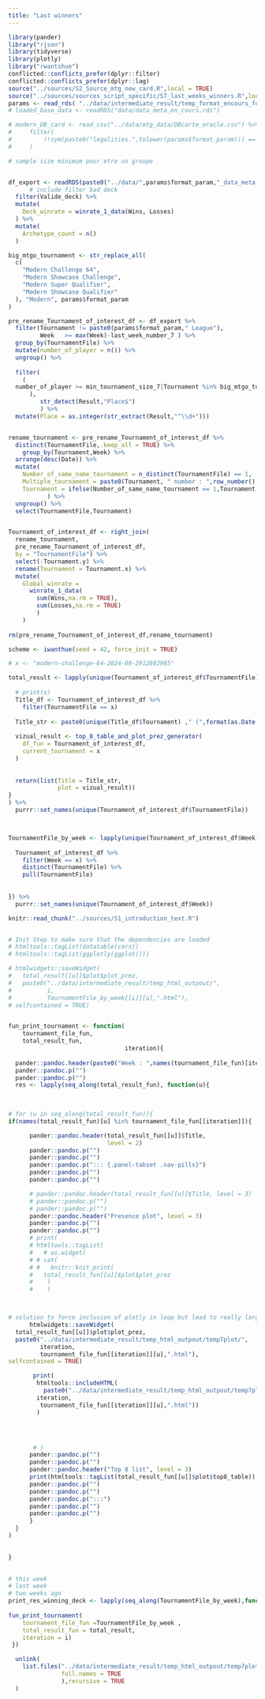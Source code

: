 ---
title: "Last winners"
---

```{r setup, include=FALSE, message = FALSE, warning = FALSE}
library(pander)
library("rjson")
library(tidyverse)
library(plotly)
library("rwantshue")
conflicted::conflicts_prefer(dplyr::filter)
conflicted::conflicts_prefer(dplyr::lag)
source("../sources/S2_Source_mtg_new_card.R",local = TRUE)
source("../sources/sources_script_specific/S7_last_weeks_winners.R",local = TRUE)
params <- read_rds( "../data/intermediate_result/temp_format_encours_for_param.rds")
# loaded_base_data <- readRDS("data/data_meta_en_cours.rds")

# modern_DB_card <- read_csv("../data/mtg_data/DBcarte_oracle.csv") %>% 
#     filter(
#         !!sym(paste0("legalities.",tolower(params$format_param))) == "legal"
#     )

# sample size minimum pour etre un groupe


df_export <- readRDS(paste0("../data/",params$format_param,"_data_meta_en_cours.rds")) %>%
      # include filter bad deck
  filter(Valide_deck) %>% 
  mutate(
    Deck_winrate = winrate_1_data(Wins, Losses)
  ) %>%
  mutate(
    Archetype_count = n()
  ) 

big_mtgo_tournament <- str_replace_all(
  c(
    "Modern Challenge 64",
    "Modern Showcase Challenge",
    "Modern Super Qualifier",
    "Modern Showcase Qualifier"
  ), "Modern", params$format_param
)

```

```{r initial_data_loading}
pre_rename_Tournament_of_interest_df <- df_export %>%
  filter(Tournament != paste0(params$format_param," League"),
         Week	>= max(Week)-last_week_number_7	) %>% 
  group_by(TournamentFile) %>% 
  mutate(number_of_player = n()) %>% 
  ungroup() %>% 
  
  filter(
    (
  number_of_player >= min_tournament_size_7|Tournament %in% big_mtgo_tournament
      ),
         str_detect(Result,"Place$")
         ) %>% 
  mutate(Place = as.integer(str_extract(Result,"^\\d+")))


rename_tournament <- pre_rename_Tournament_of_interest_df %>%  
  distinct(TournamentFile,.keep_all = TRUE) %>%
    group_by(Tournament,Week) %>% 
  arrange(desc(Date)) %>% 
  mutate(
    Number_of_same_name_tournament = n_distinct(TournamentFile) == 1,
    Multiple_tournament = paste0(Tournament, " number : ",row_number() ),
    Tournament = ifelse(Number_of_same_name_tournament == 1,Tournament,Multiple_tournament)
           ) %>% 
  ungroup() %>% 
  select(TournamentFile,Tournament)


Tournament_of_interest_df <- right_join(
  rename_tournament,
  pre_rename_Tournament_of_interest_df,
  by = "TournamentFile") %>% 
  select(-Tournament.y) %>% 
  rename(Tournament = Tournament.x) %>% 
  mutate(
    Global_winrate =
      winrate_1_data(
        sum(Wins,na.rm = TRUE),
        sum(Losses,na.rm = TRUE)
        )
    )
  
rm(pre_rename_Tournament_of_interest_df,rename_tournament)

scheme <- iwanthue(seed = 42, force_init = TRUE)  
```


```{r}
# x <- "modern-challenge-64-2024-09-2912692965"

total_result <- lapply(unique(Tournament_of_interest_df$TournamentFile), function(x){
  
  # print(x)
  Title_df <- Tournament_of_interest_df %>%
    filter(TournamentFile == x) 
  
  Title_str <- paste0(unique(Title_df$Tournament) ," (",format(as.Date(unique(Title_df$Date)), "%d-%m-%Y"), ") Number of player : ", unique(Title_df$number_of_player))
  
  vizual_result <- top_8_table_and_plot_prez_generator(
    df_fun = Tournament_of_interest_df,
    current_tournament = x
  )
  
  
  return(list(Title = Title_str,
              plot = vizual_result))
}
) %>% 
  purrr::set_names(unique(Tournament_of_interest_df$TournamentFile))



TournamentFile_by_week <- lapply(unique(Tournament_of_interest_df$Week),function(x){
  
  Tournament_of_interest_df %>%
    filter(Week == x) %>% 
    distinct(TournamentFile) %>% 
    pull(TournamentFile)
  
  
}) %>%
  purrr::set_names(unique(Tournament_of_interest_df$Week))
```




```{r sources_introduction}
knitr::read_chunk("../sources/S1_introduction_text.R")
```


```{r, Introduction_chunk_7_top8, results='asis'}

```


```{r dependancy_test}
# Init Step to make sure that the dependencies are loaded
# htmltools::tagList(datatable(cars))
# htmltools::tagList(ggplotly(ggplot()))
```


```{r}




# htmlwidgets::saveWidget(
#   total_result[[u]]$plot$plot_prez, 
#   paste0("../data/intermediate_result/temp_html_outpout/",
#          i,
#          TournamentFile_by_week[[i]][u],".html"),
# selfcontained = TRUE)



```



```{r}
fun_print_tournament <- function(
    tournament_file_fun,
    total_result_fun,
                                 iteration){
  
  pander::pandoc.header(paste0("Week : ",names(tournament_file_fun)[iteration]), level = 1)
  pander::pandoc.p("")
  pander::pandoc.p("")
  res <- lapply(seq_along(total_result_fun), function(u){

    
    
# for (u in seq_along(total_result_fun)){
if(names(total_result_fun)[u] %in% tournament_file_fun[[iteration]]){

      pander::pandoc.header(total_result_fun[[u]]$Title,
                            level = 2)
      pander::pandoc.p("")
      pander::pandoc.p("")
      pander::pandoc.p("::: {.panel-tabset .nav-pills}")
      pander::pandoc.p("")
      pander::pandoc.p("")

      # pander::pandoc.header(total_result_fun[[u]]$Title, level = 3)
      # pander::pandoc.p("")
      # pander::pandoc.p("")
      pander::pandoc.header("Presence plot", level = 3)
      pander::pandoc.p("")
      pander::pandoc.p("")
      # print(
      # htmltools::tagList(
      #   # as.widget(
      # # cat(
      # #   knitr::knit_print(
      #   total_result_fun[[u]]$plot$plot_prez
      #    )
      #    )



# solution to force inclusion of plotly in loop but lead to really large files
      htmlwidgets::saveWidget(
  total_result_fun[[u]]$plot$plot_prez,
  paste0("../data/intermediate_result/temp_html_outpout/temp7plot/",
         iteration,
         tournament_file_fun[[iteration]][u],".html"),
selfcontained = TRUE)

       print(
        htmltools::includeHTML(
          paste0("../data/intermediate_result/temp_html_outpout/temp7plot/",
        iteration,
         tournament_file_fun[[iteration]][u],".html"))
        )




       # )
      pander::pandoc.p("")
      pander::pandoc.p("")
      pander::pandoc.header("Top 8 list", level = 3)
      print(htmltools::tagList(total_result_fun[[u]]$plot$top8_table))
      pander::pandoc.p("")
      pander::pandoc.p("")
      pander::pandoc.p(":::")
      pander::pandoc.p("")
      pander::pandoc.p("")
      }
  }
)

  
}
  
```





```{r,  results='asis'}
# this week
# last week
# two weeks ago
print_res_winning_deck <- lapply(seq_along(TournamentFile_by_week),function(i){
  
fun_print_tournament(
    tournament_file_fun =TournamentFile_by_week ,
    total_result_fun = total_result,
    iteration = i)
 })

  unlink(
    list.files("../data/intermediate_result/temp_html_outpout/temp7plot/",
               full.names = TRUE
               ),recursive = TRUE
  )
```







